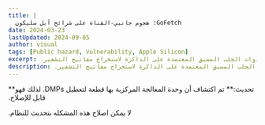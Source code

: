 ```yaml
---
title: |
  ‫GoFetch: هجوم جانبي-القناة على شرائح آبل سليكون‬
date: 2024-03-23
lastUpdated: 2024-09-05
author: visual
tags: [Public hazard, Vulnerability, Apple Silicon]
excerpt: ‫هجوم يستغل أدوات الجلب المسبق المعتمدة على الذاكرة لاستخراج مفاتيح التشفير.‬
description: ‫هجوم يستغل أدوات الجلب المسبق المعتمدة على الذاكرة لاستخراج مفاتيح التشفير.‬
---
```




<Aside type="caution">
**‫تحديث:‬**‫ تم اكتشاف أن وحدة المعالجة المركزية بها قطعة لتعطيل DMPs. لذلك فهو قابل للإصلاح.‬
</Aside>

‫لا يمكن اصلاح هذه المشكله بتحديث للنظام.‬

<LinkPreview id="https://gofetch.fail"/>
